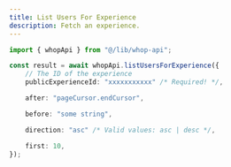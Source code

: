 ```yaml
---
title: List Users For Experience
description: Fetch an experience.
---
```


```typescript
import { whopApi } from "@/lib/whop-api";

const result = await whopApi.listUsersForExperience({
	// The ID of the experience
	publicExperienceId: "xxxxxxxxxxx" /* Required! */,

	after: "pageCursor.endCursor",

	before: "some string",

	direction: "asc" /* Valid values: asc | desc */,

	first: 10,
});

```
